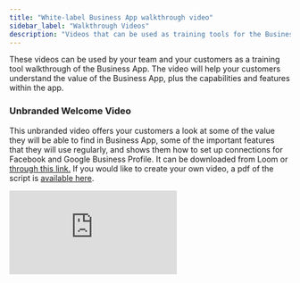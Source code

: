 ```yaml
---
title: "White-label Business App walkthrough video"
sidebar_label: "Walkthrough Videos"
description: "Videos that can be used as training tools for the Business App"
---
```


These videos can be used by your team and your customers as a training tool walkthrough of the Business App. The video will help your customers understand the value of the Business App, plus the capabilities and features within the app.

### **Unbranded Welcome Video**

This unbranded video offers your customers a look at some of the value they will be able to find in Business App, some of the important features that they will use regularly, and shows them how to set up connections for Facebook and Google Business Profile. It can be downloaded from Loom or [through this link.](https://drive.google.com/file/d/1yY_nHuJbl-IldbRSyF-9Jog2YfPZpsbk/view?usp=share_link) If you would like to create your own video, a pdf of the script is [available here](https://drive.google.com/file/d/12BIed8RnH8bSCaRa5ifKsRTb5JpdW7ju/view?usp=sharing).

<div style={{ position: 'relative', paddingBottom: '56.25%', height: 0 }}>
  <iframe 
    style={{ position: 'absolute', top: 0, left: 0, width: '100%', height: '100%' }} 
    src="https://www.loom.com/embed/ebc2565010734430abe405e15cf9bfe6" 
    frameBorder="0" 
    allowFullScreen
  />
</div>